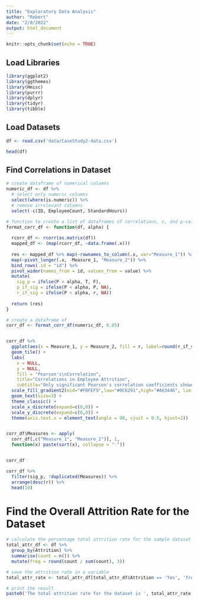 ```yaml
---
title: "Exploratory Data Analysis"
author: "Robert"
date: "2/8/2022"
output: html_document
---
```


```r
knitr::opts_chunk$set(echo = TRUE)
```

## Load Libraries

```r
library(ggplot2)
library(ggthemes)
library(Hmisc)
library(purrr)
library(dplyr)
library(tidyr)
library(tibble)
```

## Load Datasets

```r
df <- read.csv('data/CaseStudy2-data.csv')

head(df)
```

## Find Correlations in Dataset

```r

# create dataframe of numerical columns
numeric_df <- df %>% 
  # select only numeric columns
  select(where(is.numeric)) %>%
  # remove irrelevant columns
  select(-c(ID, EmployeeCount, StandardHours))

# function to create a list of dataframes of correlations, n, and p-values
format_corr_df <- function(df, alpha) { 
  
  rcorr_df <- rcorr(as.matrix(df))
  mapped_df <- (map(rcorr_df, ~data.frame(.x)))
  
  res <- mapped_df %>% map(~rownames_to_column(.x, var="Measure_1")) %>%
  map(~pivot_longer(.x, -Measure_1, "Measure_2")) %>%
  bind_rows(.id = "id") %>%
  pivot_wider(names_from = id, values_from = value) %>%
  mutate(
    sig_p = ifelse(P < alpha, T, F),
    p_if_sig = ifelse(P < alpha, P, NA),
    r_if_sig = ifelse(P < alpha, r, NA))
  
  return (res)
}

# create a dataframe of 
corr_df <- format_corr_df(numeric_df, 0.05)


corr_df %>%
  ggplot(aes(x = Measure_1, y = Measure_2, fill = r, label=round(r_if_sig,2))) +
  geom_tile() +
  labs(
    x = NULL, 
    y = NULL, 
    fill = "Pearson's\nCorrelation", 
    title="Correlations in Employee Attrition",
    subtitle="Only significant Pearson's correlation coefficients shown") +
  scale_fill_gradient2(mid="#FBFEF9",low="#0C6291",high="#A63446", limits=c(-1,1)) +
  geom_text(size=3) +
  theme_classic() +
  scale_x_discrete(expand=c(0,0)) +
  scale_y_discrete(expand=c(0,0)) +
  theme(axis.text.x = element_text(angle = 90, vjust = 0.5, hjust=1))


corr_df$Measures <- apply(
  corr_df[,c("Measure_1", "Measure_2")], 1, 
  function(x) paste(sort(x), collapse = "-"))


corr_df

corr_df %>%
  filter(sig_p, !duplicated(Measures)) %>%
  arrange(desc(r)) %>%
  head(10)
```

# Find the Overall Attrition Rate for the Dataset

```r
# calculate the percentage total attrition rate for the sample dataset
total_attr_df <- df %>% 
  group_by(Attrition) %>%
  summarise(count = n()) %>%
  mutate(freq = round(count / sum(count), 3))

# save the attrition rate in a variable
total_attr_rate <- total_attr_df[total_attr_df$Attrition == 'Yes', 'freq']

# print the result
paste0('The total attrition rate for the dataset is ', total_attr_rate * 100, '%')
```